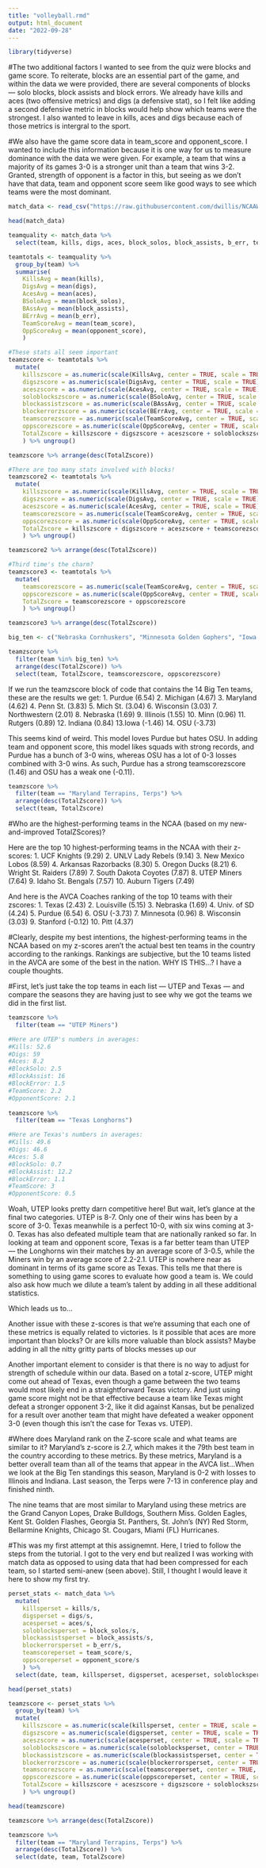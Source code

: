 ```yaml
---
title: "volleyball.rmd"
output: html_document
date: "2022-09-28"
---
```


```r
library(tidyverse)
```

#The two additional factors I wanted to see from the quiz were blocks and game score. To reiterate, blocks are an essential part of the game, and within the data we were provided, there are several components of blocks — solo blocks, block assists and block errors. We already have kills and aces (two offensive metrics) and digs (a defensive stat), so I felt like adding a second defensive metric in blocks would help show which teams were the strongest. I also wanted to leave in kills, aces and digs because each of those metrics is intergral to the sport. 

#We also have the game score data in team_score and opponent_score. I wanted to include this information because it is one way for us to measure dominance with the data we were given. For example, a team that wins a majority of its games 3-0 is a stronger unit than a team that wins 3-2. Granted, strength of opponent is a factor in this, but seeing as we don't have that data, team and opponent score seem like good ways to see which teams were the most dominant.

```r
match_data <- read_csv("https://raw.githubusercontent.com/dwillis/NCAAWomensVolleyballData/main/data/ncaa_womens_volleyball_matchstats_2022.csv")

head(match_data)

teamquality <- match_data %>% 
  select(team, kills, digs, aces, block_solos, block_assists, b_err, team_score, opponent_score)

teamtotals <- teamquality %>% 
  group_by(team) %>% 
  summarise(
    KillsAvg = mean(kills), 
    DigsAvg = mean(digs), 
    AcesAvg = mean(aces),
    BSoloAvg = mean(block_solos),
    BAssAvg = mean(block_assists),
    BErrAvg = mean(b_err),
    TeamScoreAvg = mean(team_score),
    OppScoreAvg = mean(opponent_score),
    ) 

#These stats all seem important
teamzscore <- teamtotals %>% 
  mutate(
    killszscore = as.numeric(scale(KillsAvg, center = TRUE, scale = TRUE)),
    digszscore = as.numeric(scale(DigsAvg, center = TRUE, scale = TRUE)),
    aceszscore = as.numeric(scale(AcesAvg, center = TRUE, scale = TRUE)),
    soloblockszscore = as.numeric(scale(BSoloAvg, center = TRUE, scale = TRUE)),
    blockassistzscore = as.numeric(scale(BAssAvg, center = TRUE, scale = TRUE)),
    blockerrorzscore = as.numeric(scale(BErrAvg, center = TRUE, scale = TRUE)),
    teamscorezscore = as.numeric(scale(TeamScoreAvg, center = TRUE, scale = TRUE)),
    oppscorezscore = as.numeric(scale(OppScoreAvg, center = TRUE, scale = TRUE)) * -1,
    TotalZscore = killszscore + digszscore + aceszscore + soloblockszscore + blockassistzscore + blockerrorzscore + teamscorezscore + oppscorezscore
    ) %>% ungroup() 

teamzscore %>% arrange(desc(TotalZscore))

#There are too many stats involved with blocks!
teamzscore2 <- teamtotals %>% 
  mutate(
    killszscore = as.numeric(scale(KillsAvg, center = TRUE, scale = TRUE)),
    digszscore = as.numeric(scale(DigsAvg, center = TRUE, scale = TRUE)),
    aceszscore = as.numeric(scale(AcesAvg, center = TRUE, scale = TRUE)),
    teamscorezscore = as.numeric(scale(TeamScoreAvg, center = TRUE, scale = TRUE)),
    oppscorezscore = as.numeric(scale(OppScoreAvg, center = TRUE, scale = TRUE)) * -1,
    TotalZscore = killszscore + digszscore + aceszscore + teamscorezscore + oppscorezscore
    ) %>% ungroup() 

teamzscore2 %>% arrange(desc(TotalZscore))

#Third time's the charm?
teamzscore3 <- teamtotals %>% 
  mutate(
    teamscorezscore = as.numeric(scale(TeamScoreAvg, center = TRUE, scale = TRUE)),
    oppscorezscore = as.numeric(scale(OppScoreAvg, center = TRUE, scale = TRUE)) * -1,
    TotalZscore = teamscorezscore + oppscorezscore
    ) %>% ungroup() 

teamzscore3 %>% arrange(desc(TotalZscore))

big_ten <- c("Nebraska Cornhuskers", "Minnesota Golden Gophers", "Iowa Hawkeyes", "Wisconsin Badgers", "Illinois Fighting Illini", "Northwestern Wildcats", "Purdue Boilermakers", "Indiana Hoosiers", "Michigan Wolverines", "Michigan St. Spartans", "Ohio St. Buckeyes", "Penn St. Nittany Lions", "Maryland Terrapins, Terps", "Rutgers Scarlet Knights")

teamzscore %>% 
  filter(team %in% big_ten) %>% 
  arrange(desc(TotalZscore)) %>%
  select(team, TotalZscore, teamscorezscore, oppscorezscore)
```

If we run the teamzscore block of code that contains the 14 Big Ten teams, these are the results we get:
1. Purdue (6.54)
2. Michigan (4.67)
3. Maryland (4.62)
4. Penn St. (3.83)
5. Mich St. (3.04)
6. Wisconsin (3.03)
7. Northwestern (2.01)
8. Nebraska (1.69)
9. Illinois (1.55)
10. Minn (0.96)
11. Rutgers (0.89)
12. Indiana (0.84)
13.Iowa (-1.46)
14. OSU (-3.73)

This seems kind of weird. This model loves Purdue but hates OSU. In adding team and opponent score, this model likes squads with strong records, and Purdue has a bunch of 3-0 wins, whereas OSU has a lot of 0-3 losses combined with 3-0 wins. As such, Purdue has a strong teamscorezscore (1.46) and OSU has a weak one (-0.11).

```r
teamzscore %>% 
  filter(team == "Maryland Terrapins, Terps") %>% 
  arrange(desc(TotalZscore)) %>%
  select(team, TotalZscore)
```

#Who are the highest-performing teams in the NCAA (based on my new-and-improved TotalZScores)? 

Here are the top 10 highest-performing teams in the NCAA with their z-scores:
1. UCF Knights (9.29)
2. UNLV Lady Rebels (9.14)
3. New Mexico Lobos (8.59)
4. Arkansas Razorbacks (8.30)
5. Oregon Ducks (8.21)
6. Wright St. Raiders (7.89)
7. South Dakota Coyotes (7.87)
8. UTEP Miners (7.64)
9. Idaho St. Bengals (7.57)
10. Auburn Tigers (7.49)

And here is the AVCA Coaches ranking of the top 10 teams with their zscores:
1. Texas (2.43)
2. Louisville (5.15)
3. Nebraska (1.69)
4. Univ. of SD (4.24)
5. Purdue (6.54)
6. OSU (-3.73)
7. Minnesota (0.96)
8. Wisconsin (3.03)
9. Stanford (-0.12)
10. Pitt (4.37)

#Clearly, despite my best intentions, the highest-performing teams in the NCAA based on my z-scores aren't the actual best ten teams in the country according to the rankings. Rankings are subjective, but the 10 teams listed in the AVCA are some of the best in the nation. WHY IS THIS...? I have a couple thoughts. 

#First, let's just take the top teams in each list — UTEP and Texas — and compare the seasons they are having just to see why we got the teams we did in the first list. 

```r
teamzscore %>% 
  filter(team == "UTEP Miners")

#Here are UTEP's numbers in averages:
#Kills: 52.6
#Digs: 59
#Aces: 8.2
#BlockSolo: 2.5
#BlockAssist: 16
#BlockError: 1.5
#TeamScore: 2.2
#OpponentScore: 2.1 
  
teamzscore %>% 
  filter(team == "Texas Longhorns") 

#Here are Texas's numbers in averages:
#Kills: 49.6
#Digs: 46.6
#Aces: 5.8
#BlockSolo: 0.7
#BlockAssist: 12.2
#BlockError: 1.1
#TeamScore: 3
#OpponentScore: 0.5
```

Woah, UTEP looks pretty darn competitive here! But wait, let's glance at the final two categories. UTEP is 8-7. Only one of their wins has been by a score of 3-0. Texas meanwhile is a perfect 10-0, with six wins coming at 3-0. Texas has also defeated multiple team that are nationally ranked so far. In looking at team and opponent score, Texas is a far better team than UTEP — the Longhorns win their matches by an average score of 3-0.5, while the Miners win by an average score of 2.2-2.1. UTEP is nowhere near as dominant in terms of its game score as Texas. This tells me that there is something to using game scores to evaluate how good a team is. We could also ask how much we dilute a team's talent by adding in all these additional statistics.

Which leads us to...

Another issue with these z-scores is that we're assuming that each one of these metrics is equally related to victories. Is it possible that aces are more important than blocks? Or are kills more valuable than block assists? Maybe adding in all the nitty gritty parts of blocks messes up our 

Another important element to consider is that there is no way to adjust for strength of schedule within our data. Based on a total z-score, UTEP might come out ahead of Texas, even though a game between the two teams would most likely end in a straightforward Texas victory. And just using game score might not be that effective because a team like Texas might defeat a stronger opponent 3-2, like it did against Kansas, but be penalized for a result over another team that might have defeated a weaker opponent 3-0 (even though this isn't the case for Texas vs. UTEP). 

#Where does Maryland rank on the Z-score scale and what teams are similar to it? 
Maryland's z-score is 2.7, which makes it the 79th best team in the country according to these metrics. By these metrics, Maryland is a better overall team than all of the teams that appear in the AVCA list...When we look at the Big Ten standings this season, Maryland is 0-2 with losses to Illinois and Indiana. Last season, the Terps were 7-13 in conference play and finished ninth. 

The nine teams that are most similar to Maryland using these metrics are the Grand Canyon Lopes, Drake Bulldogs, Southern Miss. Golden Eagles, Kent St. Golden Flashes, Georgia St. Panthers, St. John's (NY) Red Storm, Bellarmine Knights, Chicago St. Cougars, Miami (FL) Hurricanes.

#This was my first attempt at this assignemnt. Here, I tried to follow the steps from the tutorial. I got to the very end but realized I was working with match data as opposed to using data that had been compressed for each team, so I started semi-anew (seen above). Still, I thought I would leave it here to show my first try.
```r
perset_stats <- match_data %>% 
  mutate(
    killsperset = kills/s,
    digsperset = digs/s,
    acesperset = aces/s,
    soloblocksperset = block_solos/s,
    blockassistsperset = block_assists/s,
    blockerrorsperset = b_err/s,
    teamscoreperset = team_score/s,
    oppscoreperset = opponent_score/s
    ) %>%
  select(date, team, killsperset, digsperset, acesperset, soloblocksperset, blockassistsperset, blockerrorsperset, teamscoreperset, oppscoreperset)

head(perset_stats)

teamzscore <- perset_stats %>%
  group_by(team) %>% 
  mutate(
    killszscore = as.numeric(scale(killsperset, center = TRUE, scale = TRUE)),
    digszscore = as.numeric(scale(digsperset, center = TRUE, scale = TRUE)),
    aceszscore = as.numeric(scale(acesperset, center = TRUE, scale = TRUE)),
    soloblockszscore = as.numeric(scale(soloblocksperset, center = TRUE, scale = TRUE)),
    blockassistzscore = as.numeric(scale(blockassistsperset, center = TRUE, scale = TRUE)),
    blockerrorzscore = as.numeric(scale(blockerrorsperset, center = TRUE, scale = TRUE)),
    teamscorezscore = as.numeric(scale(teamscoreperset, center = TRUE, scale = TRUE)),
    oppscorezscore = as.numeric(scale(oppscoreperset, center = TRUE, scale = TRUE)),
    TotalZscore = killszscore + aceszscore + digszscore + soloblockszscore + blockassistzscore + blockerrorzscore + teamscorezscore + oppscorezscore
    ) %>% ungroup() 

head(teamzscore)

teamzscore %>% arrange(desc(TotalZscore))

teamzscore %>% 
  filter(team == "Maryland Terrapins, Terps") %>% 
  arrange(desc(TotalZscore)) %>%
  select(date, team, TotalZscore)
```
